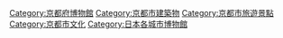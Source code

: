 {{Commons category|Museums in Kyoto}}

[[Category:京都府博物館|Category:京都府博物館]]
[[Category:京都市建築物|Category:京都市建築物]]
[[Category:京都市旅遊景點|Category:京都市旅遊景點]]
[[Category:京都市文化|Category:京都市文化]]
[[Category:日本各城市博物館|Category:日本各城市博物館]]